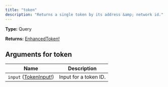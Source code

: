 ```yaml
---
title: "token"
description: "Returns a single token by its address &amp; network id."
---
```


**Type:** Query

**Returns:** [EnhancedToken!](/api-reference/types/enhancedtoken)

## Arguments for token

| Name | Description |
|------|-------------|
| `input` ([TokenInput!](/api-reference/types/tokeninput)) | Input for a token ID. |

